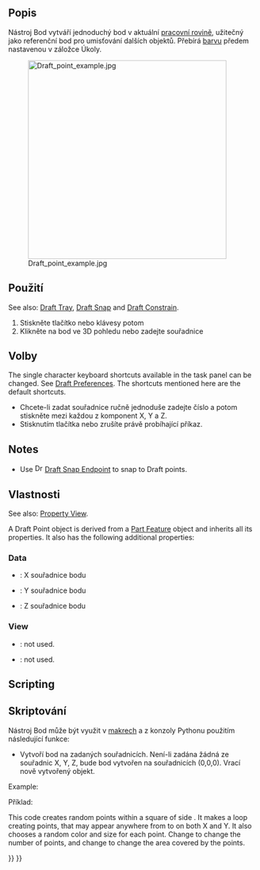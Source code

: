<languages/>

{{Docnav
|[[Draft_BezCurve|BezCurve]]
|[[Draft_Facebinder|Facebinder]]
|[[Draft_Workbench|Draft]]
|IconL=Draft_BezCurve.svg 
|IconR=Draft_Facebinder.svg 
|IconC=Workbench_Draft.svg
}}

<div class="mw-translate-fuzzy">
{{GuiCommand/cs|Name=Draft Point|Name/cs=Kreslení Bod|Workbenches=[[Draft_Workbench/cs|Kreslení]], [[Arch_Workbench/cs|Architektura]]|MenuLocation=Kreslení -> Bod|Shortcut=P T}}
</div>

<span id="Description"></span>
==Popis==

<div class="mw-translate-fuzzy">
Nástroj Bod vytváří jednoduchý bod v aktuální [[Draft SelectPlane/cs|pracovní rovině]],  užitečný jako referenční bod pro umisťování dalších objektů. Přebírá [[Draft Linestyle/cs|barvu]] předem nastavenou v záložce Úkoly.
</div>

[[Image:Draft_point_example.jpg|400px]]

<span id="Usage"></span>
<div class="mw-translate-fuzzy">
==Použití==
</div>

See also: [[Draft_Tray|Draft Tray]], [[Draft_Snap|Draft Snap]] and [[Draft_Constrain|Draft Constrain]].

<div class="mw-translate-fuzzy">
# Stiskněte tlačítko {{KEY|[[Image:Draft Point.png|16px]] [[Draft Point/cs|Kreslení Bod]]}} nebo klávesy {{KEY|P}} potom {{KEY|T}}
# Klikněte na bod ve 3D pohledu nebo zadejte souřadnice
</div>

<span id="Options"></span>
==Volby==

The single character keyboard shortcuts available in the task panel can be changed. See [[Draft_Preferences|Draft Preferences]]. The shortcuts mentioned here are the default shortcuts.

<div class="mw-translate-fuzzy">
* Chcete-li zadat souřadnice ručně jednoduše zadejte číslo a potom stiskněte {{KEY|ENTER}} mezi každou z komponent X, Y a Z.
* Stisknutím tlačítka {{KEY|ESC}} nebo {{KEY|'''Zrušit'''}} zrušíte právě probíhající příkaz.
</div>

==Notes==

* Use [[Image:Draft_Snap_Endpoint.svg|16px]] [[Draft_Snap_Endpoint|Draft Snap Endpoint]] to snap to Draft points.

<span id="Properties"></span>
==Vlastnosti==

See also: [[Property_View|Property View]].

A Draft Point object is derived from a [[Part_Feature|Part Feature]] object and inherits all its properties. It also has the following additional properties:

===Data===

{{TitleProperty|Draft}}

<div class="mw-translate-fuzzy">
* {{PropertyData|X}}: X souřadnice bodu
* {{PropertyData|Y}}: Y souřadnice bodu
* {{PropertyData|Z}}: Z souřadnice bodu
</div>

===View===

{{TitleProperty|Draft}}

* {{PropertyView|Pattern|Enumeration|Hidden}}: not used.
* {{PropertyView|Pattern Size|Float|Hidden}}: not used.

==Scripting==

<div class="mw-translate-fuzzy">
==Skriptování==
</div>

<div class="mw-translate-fuzzy">
Nástroj Bod může být využit v [[macros|makrech]] a z konzoly Pythonu použitím následující funkce:
</div>

{{Code|code=
point = make_point(X=0, Y=0, Z=0, color=None, name="Point", point_size=5)
point = make_point(point, Y=0, Z=0, color=None, name="Point", point_size=5)
}}

<div class="mw-translate-fuzzy">
* Vytvoří bod na zadaných souřadnicích. Není-li zadána žádná ze souřadnic X, Y, Z, bude bod vytvořen na souřadnicích (0,0,0). Vrací nově vytvořený objekt.
</div>

Example:

{{Code|code=
import FreeCAD as App
import Draft

doc = App.newDocument()

point1 = Draft.make_point(1600, 1400, 0)

p2 = App.Vector(-3200, 1800, 0)
point2 = Draft.make_point(p2, color=(0.5, 0.3, 0.6), point_size=10)

doc.recompute()
}}

Příklad:

This code creates {{incode|N}} random points within a square of side {{incode|2L}}. It makes a loop creating {{incode|N}} points, that may appear anywhere from {{incode|-L}} to {{incode|+L}} on both X and Y. It also chooses a random color and size for each point. Change {{incode|N}} to change the number of points, and change {{incode|L}} to change the area covered by the points.

{{Code|code=
import random
import FreeCAD as App
import Draft

doc = App.newDocument()

L = 1000
centered = App.Placement(App.Vector(-L, -L, 0), App.Rotation())
rectangle = Draft.make_rectangle(2*L, 2*L, placement=centered)

N = 10
for i in range(N):
    x = 2*L*random.random() - L
    y = 2*L*random.random() - L
    z = 0
    r = random.random()
    g = random.random()
    b = random.random()
    size = 15*random.random() + 5
    Draft.make_point(x, y, z, color=(r, g, b), point_size=size)

doc.recompute()
}}


{{Docnav
|[[Draft_BezCurve|BezCurve]]
|[[Draft_Facebinder|Facebinder]]
|[[Draft_Workbench|Draft]]
|IconL=Draft_BezCurve.svg 
|IconR=Draft_Facebinder.svg 
|IconC=Workbench_Draft.svg
}}

{{Draft Tools navi{{#translation:}}}}
{{Userdocnavi{{#translation:}}}}